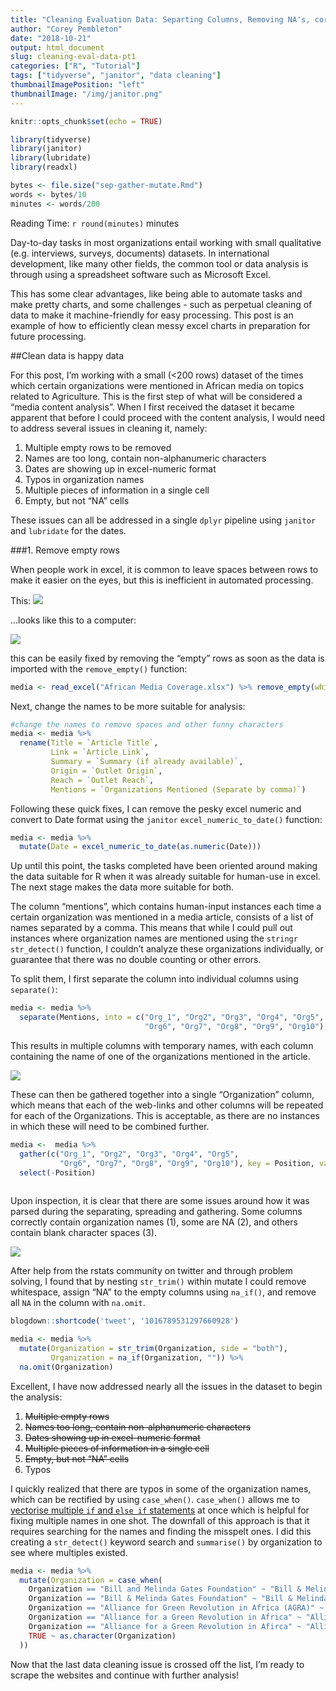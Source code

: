 ```yaml
---
title: "Cleaning Evaluation Data: Separting Columns, Removing NA's, correcting Excel Numeric Dates"
author: "Corey Pembleton"
date: "2018-10-21"
output: html_document
slug: cleaning-eval-data-pt1
categories: ["R", "Tutorial"]
tags: ["tidyverse", "janitor", "data cleaning"]
thumbnailImagePosition: "left"
thumbnailImage: "/img/janitor.png"
---
```


```r
knitr::opts_chunk$set(echo = TRUE)

library(tidyverse)
library(janitor)
library(lubridate)
library(readxl)

bytes <- file.size("sep-gather-mutate.Rmd")
words <- bytes/10
minutes <- words/200

```

Reading Time: `r round(minutes)` minutes  

Day-to-day tasks in most organizations entail working with small  qualitative (e.g. interviews, surveys, documents) datasets. In  international development, like many other fields, the common tool or data analysis is through using a spreadsheet software such as Microsoft Excel.


This has some clear advantages, like being able to automate tasks and make pretty charts, and some challenges - such as perpetual cleaning of data to make it machine-friendly for easy processing. This post is an example of how to efficiently clean messy excel charts in preparation for future processing.



##Clean data is happy data

For this post, I'm working with a small (<200 rows) dataset of the times which certain organizations were mentioned in African media on topics related to Agriculture. This is the first step of what will be considered a "media content analysis". When I first received the dataset it became apparent that before I could proceed with the content analysis, I would need to address several issues in cleaning it, namely:

1. Multiple empty rows to be removed
2. Names are too long, contain non-alphanumeric characters
3. Dates are showing up in excel-numeric format
4. Typos in organization names
5. Multiple pieces of information in a single cell
6. Empty, but not "NA" cells  


These issues can all be addressed in a single ```dplyr``` pipeline using ```janitor``` and ```lubridate``` for the dates. 

###1. Remove empty rows

When people work in excel, it is common to leave spaces between rows to make it easier on the eyes, but this is inefficient in automated processing.

This:
![](/img/Spreadsheet_example.png)


...looks like this to a computer:

![](/img/r-spreadsheet-view.png)

this can be easily fixed by removing the "empty" rows as soon as the data is imported with the ```remove_empty()``` function:

```r
media <- read_excel("African Media Coverage.xlsx") %>% remove_empty(which = "rows")

```

Next, change the names to be more suitable for analysis:

```r
#change the names to remove spaces and other funny characters
media <- media %>%
  rename(Title = `Article Title`, 
         Link = `Article Link`,
         Summary = `Summary (if already available)`,
         Origin = `Outlet Origin`,
         Reach = `Outlet Reach`,
         Mentions = `Organizations Mentioned (Separate by comma)`) 
```
  
Following these quick fixes, I can remove the pesky excel numeric and convert to Date format using the ```janitor``` ```excel_numeric_to_date()``` function:

```r
media <- media %>%
  mutate(Date = excel_numeric_to_date(as.numeric(Date))) 
```

Up until this point, the tasks completed have been oriented around making the data suitable for R when it was already suitable for human-use in excel. The next stage makes the data more suitable for both.

The column “mentions”, which contains human-input instances each time a certain organization was mentioned in a media article, consists of a list of names separated by a comma.  This means that while I could pull out instances where organization names are mentioned using the ```stringr``` ```str_detect()``` function, I couldn’t analyze these organizations individually, or guarantee that there was no double counting or  other errors.

To split them, I first separate the column into individual columns using ```separate()```:

```r
media <- media %>%
  separate(Mentions, into = c("Org_1", "Org2", "Org3", "Org4", "Org5",
                              "Org6", "Org7", "Org8", "Org9", "Org10"), sep = ",")
```

This results in multiple columns with temporary names, with each column containing the name of one of the organizations mentioned in the article.

![](/img/NA_example.png)

These can then be gathered together into a single "Organization" column, which means that each of the web-links and other columns will be repeated for each of the Organizations. This is acceptable, as there are no instances in which these will need to be combined further. 

```r
media <-  media %>%
  gather(c("Org_1", "Org2", "Org3", "Org4", "Org5",
           "Org6", "Org7", "Org8", "Org9", "Org10"), key = Position, value = Organization) %>%
  select(-Position)
  
```  


Upon inspection, it is clear that there are some issues around how it was parsed during the separating, spreading and gathering. Some columns correctly contain organization names (1), some are NA (2), and others contain blank character spaces (3).

![](/img/org-column.png)

After help from the rstats community on twitter and through problem solving, I found that by nesting ```str_trim()``` within mutate I could remove whitespace, assign "NA" to the empty columns using ```na_if()```, and remove all ```NA``` in the column with ```na.omit```. 

```r

blogdown::shortcode('tweet', '1016789531297660928')

```


```r
media <- media %>%
  mutate(Organization = str_trim(Organization, side = "both"),
         Organization = na_if(Organization, "")) %>%
  na.omit(Organization)

```

Excellent, I have now addressed nearly all the issues in the dataset to begin the analysis:

1. ~~Multiple empty rows~~
2. ~~Names too long, contain non-alphanumeric characters~~
3. ~~Dates showing up in excel-numeric format~~
4. ~~Multiple pieces of information in a single cell~~
5. ~~Empty, but not "NA" cells~~
6. Typos

I quickly realized that there are typos in some of the organization names, which can be rectified by using ```case_when()```. ```case_when()``` allows me to [vectorise multiple ```if``` and ```else if``` statements](https://www.rdocumentation.org/packages/dplyr/versions/0.7.6/topics/case_when) at once which is helpful for fixing multiple names in one shot. The downfall of this approach is that it requires searching for the names and finding the misspelt ones. I did this creating a ```str_detect()``` keyword search and ```summarise()``` by organization to see where multiples existed. 


```r
media <- media %>%
  mutate(Organization = case_when(
    Organization == "Bill and Melinda Gates Foundation" ~ "Bill & Melinda Gates Foundation (BMGF)",
    Organization == "Bill & Melinda Gates Foundation" ~ "Bill & Melinda Gates Foundation (BMGF)",
    Organization == "Alliance for Green Revolution in Africa (AGRA)" ~ "Alliance for a Green Revolution in Africa (AGRA)",
    Organization == "Alliance for a Green Revolution in Africa" ~ "Alliance for a Green Revolution in Africa (AGRA)",
    Organization == "Alliance for a Green Revolution in Afirca" ~ "Alliance for a Green Revolution in Africa (AGRA)",
    TRUE ~ as.character(Organization)
  ))

```

Now that the last data cleaning issue is crossed off the list, I'm ready to scrape the websites and continue with further analysis!


